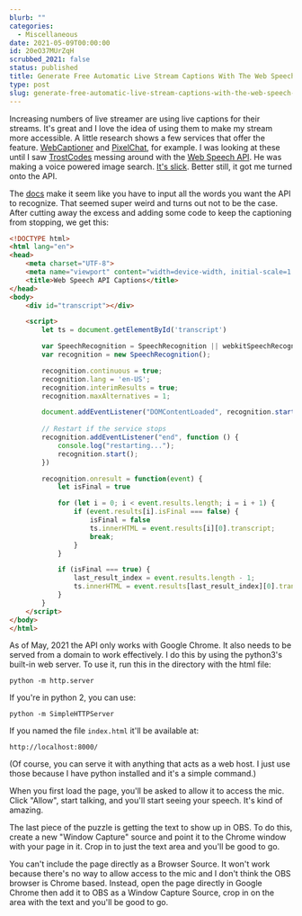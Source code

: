 ```yaml
---
blurb: ""
categories:
  - Miscellaneous
date: 2021-05-09T00:00:00
id: 20eO37MUrZqH
scrubbed_2021: false
status: published
title: Generate Free Automatic Live Stream Captions With The Web Speech API
type: post
slug: generate-free-automatic-live-stream-captions-with-the-web-speech-api--20eo37murzqh
---
```


Increasing numbers of live streamer are using live captions for their streams. It's great and I love the idea of using them to make my stream more accessible. A little research shows a few services that offer the feature. [WebCaptioner](https://webcaptioner.com) and [PixelChat](https://pixelchat.tv), for example. I was looking at these until I saw [TrostCodes](https://www.twitch.tv/trostcodes) messing around with the [Web Speech API](https://developer.mozilla.org/en-US/docs/Web/API/Web_Speech_API/Using_the_Web_Speech_API). He was making a voice powered image search. [It's slick](https://www.twitch.tv/videos/1012161180). Better still, it got me turned onto the API. 

The [docs](https://developer.mozilla.org/en-US/docs/Web/API/SpeechRecognition) make it seem like you have to input all the words you want the API to recognize. That seemed super weird and turns out not to be the case. After cutting away the excess and adding some code to keep the captioning from stopping, we get this:

```html
<!DOCTYPE html>
<html lang="en">
<head>
    <meta charset="UTF-8">
    <meta name="viewport" content="width=device-width, initial-scale=1.0">
    <title>Web Speech API Captions</title>
</head>
<body>
    <div id="transcript"></div>

    <script>
        let ts = document.getElementById('transcript')

        var SpeechRecognition = SpeechRecognition || webkitSpeechRecognition;
        var recognition = new SpeechRecognition();

        recognition.continuous = true;
        recognition.lang = 'en-US';
        recognition.interimResults = true;
        recognition.maxAlternatives = 1;

        document.addEventListener("DOMContentLoaded", recognition.start());
        
        // Restart if the service stops
        recognition.addEventListener("end", function () { 
            console.log("restarting...");
            recognition.start();
        })

        recognition.onresult = function(event) {
            let isFinal = true 

            for (let i = 0; i < event.results.length; i = i + 1) {
                if (event.results[i].isFinal === false) {
                    isFinal = false
                    ts.innerHTML = event.results[i][0].transcript;
                    break;
                }
            }

            if (isFinal === true) {
                last_result_index = event.results.length - 1;
                ts.innerHTML = event.results[last_result_index][0].transcript;
            }
        }
    </script>
</body>
</html>
```

As of May, 2021 the API only works with Google Chrome. It also needs to be served from a domain to work effectively. I do this by using the python3's built-in web server. To use it, run this in the directory with the html file: 

    python -m http.server

If you're in python 2, you can use:

    python -m SimpleHTTPServer

If you named the file `index.html` it'll be available at:

    http://localhost:8000/

(Of course, you can serve it with anything that acts as a web host. I just use those because I have python installed and it's a simple command.)

When you first load the page, you'll be asked to allow it to access the mic. Click "Allow", start talking, and you'll start seeing your speech. It's kind of amazing. 

The last piece of the puzzle is getting the text to show up in OBS. To do this, create a new "Window Capture" source and point it to the Chrome window with your page in it. Crop in to just the text area and you'll be good to go. 




You can't include the page directly as a Browser Source. It won't work because there's no way to allow access to the mic and I don't think the OBS browser is Chrome based. Instead, open the page directly in Google Chrome then add it to OBS as a Window Capture Source, crop in on the area with the text and you'll be good to go.